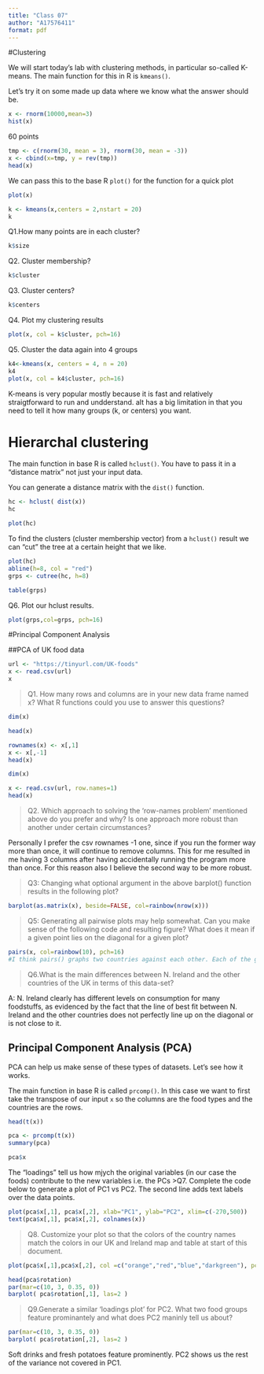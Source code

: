 ```yaml
---
title: "Class 07"
author: "A17576411"
format: pdf
---
```


#Clustering

We will start today's lab with clustering methods, in particular so-called K-means. The main function for this in R is `kmeans()`. 

Let's try it on some made up data where we know what the answer should be.
```r
x <- rnorm(10000,mean=3)
hist(x)
```
60 points
```r
tmp <- c(rnorm(30, mean = 3), rnorm(30, mean = -3))
x <- cbind(x=tmp, y = rev(tmp))
head(x)
```

We can pass this to the base R `plot()` for the function for a quick plot

```r
plot(x)
```

```r
k <- kmeans(x,centers = 2,nstart = 20)
k
```

Q1.How many points are in each cluster?
```r
k$size
```
Q2. Cluster membership?
```r
k$cluster
```


Q3. Cluster centers?
```r
k$centers
```

Q4. Plot my clustering results
```r
plot(x, col = k$cluster, pch=16)
```

Q5. Cluster the data again into 4 groups
```r
k4<-kmeans(x, centers = 4, n = 20)
k4
plot(x, col = k4$cluster, pch=16)
```

K-means is very popular mostly because it is fast and relatively straigtforward to run and undderstand. aIt has a big limitation in that you need to tell it how many groups (k, or centers) you want.

# Hierarchal clustering

The main function in base R is called `hclust()`. You have to pass it in a "distance matrix" not just your input data.

You can generate a distance matrix with the `dist()` function.

```r
hc <- hclust( dist(x))
hc
```

```r
plot(hc)

```

To find the clusters (cluster membership vector) from a `hclust()` result we can "cut" the tree at a certain height that we like.

```r
plot(hc)
abline(h=8, col = "red")
grps <- cutree(hc, h=8)
```

```r
table(grps)
```

Q6. Plot our hclust results.
```r
plot(grps,col=grps, pch=16)
```

#Principal Component Analysis

##PCA of UK food data

```r
url <- "https://tinyurl.com/UK-foods"
x <- read.csv(url)
x
```
>Q1. How many rows and columns are in your new data frame named x? What R functions could you use to answer this questions?

```r
dim(x)
```

```r
head(x)
```
```r
rownames(x) <- x[,1]
x <- x[,-1]
head(x)
```
```r
dim(x)
```
```r
x <- read.csv(url, row.names=1)
head(x)
```

>Q2. Which approach to solving the ‘row-names problem’ mentioned above do you prefer and why? Is one approach more robust than another under certain circumstances?

Personally I prefer the csv rownames -1 one, since if you run the former way more than once, it will continue to remove columns. This for me resulted in me having 3 columns after having accidentally running the program more than once. For this reason also I believe the second way to be more robust.

>Q3: Changing what optional argument in the above barplot() function results in the following plot?

```r
barplot(as.matrix(x), beside=FALSE, col=rainbow(nrow(x)))
```

>Q5: Generating all pairwise plots may help somewhat. Can you make sense of the following code and resulting figure? What does it mean if a given point lies on the diagonal for a given plot?

```r
pairs(x, col=rainbow(10), pch=16)
#I think pairs() graphs two countries against each other. Each of the graphs represents a country vs another country. If a given point lies on the diagonal for a given plot, then it means that the two countries have a similar amount of consumption for that point
```
>Q6.What is the main differences between N. Ireland and the other countries of the UK in terms of this data-set?

A: N. Ireland clearly has different levels on consumption for many foodstuffs, as evidenced by the fact that the line of best fit between N. Ireland and the other countries does not perfectly line up on the diagonal or is not close to it.


## Principal Component Analysis (PCA)

PCA can help us make sense of these types of datasets. Let's see how it works. 

The main function in base R is called `prcomp()`. In this case we want to first take the transpose of our input `x` so the columns are the food types and the countries are the rows. 

```r
head(t(x))
```

```r
pca <- prcomp(t(x))
summary(pca)
```

```r
pca$x
```

The "loadings" tell us how mjych the original variables (in our case the foods) contribute to the new variables i.e. the PCs
>Q7. Complete the code below to generate a plot of PC1 vs PC2. The second line adds text labels over the data points.

```r
plot(pca$x[,1], pca$x[,2], xlab="PC1", ylab="PC2", xlim=c(-270,500))
text(pca$x[,1], pca$x[,2], colnames(x))
```

>Q8. Customize your plot so that the colors of the country names match the colors in our UK and Ireland map and table at start of this document.

```r
plot(pca$x[,1],pca$x[,2], col =c("orange","red","blue","darkgreen"), pch = 16)
```


```r
head(pca$rotation)
par(mar=c(10, 3, 0.35, 0))
barplot( pca$rotation[,1], las=2 )
```
>Q9.Generate a similar ‘loadings plot’ for PC2. What two food groups feature prominantely and what does PC2 maninly tell us about?

```r
par(mar=c(10, 3, 0.35, 0))
barplot( pca$rotation[,2], las=2 )
```
Soft drinks and fresh potatoes feature prominently. PC2 shows us the rest of the variance not covered in PC1. 
